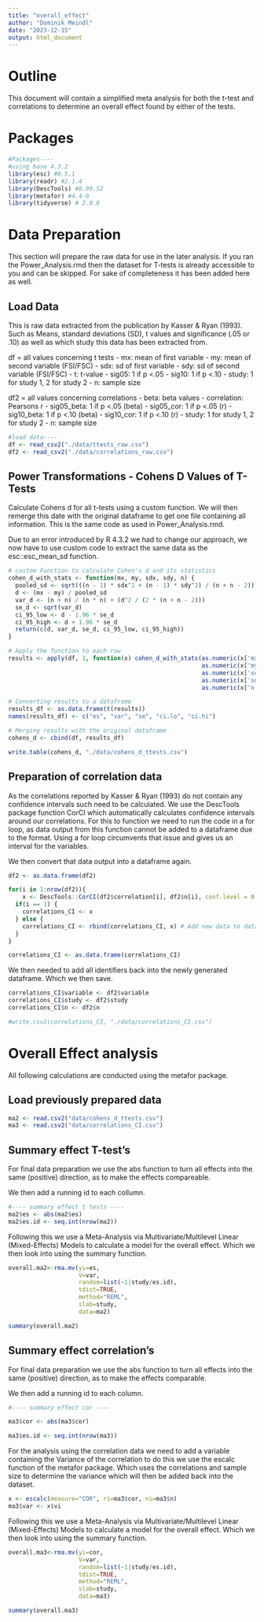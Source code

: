 ```yaml
---
title: "overall_effect"
author: "Dominik Meindl"
date: "2023-12-15"
output: html_document
---
```

# Outline 
This document will contain a simplified meta analysis for both the t-test and correlations to determine an overall effect found by either of the tests.

# Packages
```r
#Packages----
#using base 4.3.2
library(esc) #0.5.1
library(readr) #2.1.4
library(DescTools) #0.99.52
library(metafor) #4.4-0
library(tidyverse) # 2.0.0
```

# Data Preparation
This section will prepare the raw data for use in the later analysis. If you ran the Power_Analysis.rmd then the dataset for T-tests is already accessible to you and can be skipped. For sake of completeness it has been added here as well.

## Load Data
This is raw data extracted from the publication by Kasser & Ryan (1993). Such as Means, standard deviations (SD), t values and significance (.05 or .10) as well as which study this data has been extracted from.

df = all values concerning t tests
- mx: mean of first variable
- my: mean of second variable (FSI/FSC)
- sdx: sd of first variable
- sdy: sd of second variable (FSI/FSC)
- t: t-value
- sig05: 1 if p <.05
- sig10: 1 if p <.10
- study: 1 for study 1, 2 for study 2
- n: sample size

df2 = all values concerning correlations
- beta: beta values
- correlation: Pearsons r
- sig05_beta: 1 if p <.05 (beta)
- sig05_cor: 1 if p <.05 (r)
- sig10_beta: 1 if p <.10 (beta)
- sig10_cor: 1 if p <.10 (r)
- study: 1 for study 1, 2 for study 2
- n: sample size

```r
#load data----
df <- read_csv2("./data/ttests_raw.csv")
df2 <- read_csv2("./data/correlations_raw.csv")
```

## Power Transformations - Cohens D Values of T-Tests
Calculate Cohens d for all t-tests using a custom function.
We will then remerge this date with the original dataframe to get one file containing all information. 
This is the same code as used in Power_Analysis.rmd.

Due to an error introduced by R 4.3.2 we had to change our approach, we now have to use custom code to extract the same data as the esc::esc_mean_sd function.

```r
# custom Function to calculate Cohen's d and its statistics
cohen_d_with_stats <- function(mx, my, sdx, sdy, n) {
  pooled_sd <- sqrt(((n - 1) * sdx^2 + (n - 1) * sdy^2) / (n + n - 2))
  d <- (mx - my) / pooled_sd
  var_d <- (n + n) / (n * n) + (d^2 / (2 * (n + n - 2)))
  se_d <- sqrt(var_d)
  ci_95_low <- d - 1.96 * se_d
  ci_95_high <- d + 1.96 * se_d
  return(c(d, var_d, se_d, ci_95_low, ci_95_high))
}

# Apply the function to each row
results <- apply(df, 1, function(x) cohen_d_with_stats(as.numeric(x['mx']), 
                                                       as.numeric(x['my']), 
                                                       as.numeric(x['sdx']), 
                                                       as.numeric(x['sdy']), 
                                                       as.numeric(x['n'])))

# Converting results to a dataframe
results_df <- as.data.frame(t(results))
names(results_df) <- c("es", "var", "se", "ci.lo", "ci.hi")

# Merging results with the original dataframe
cohens_d <- cbind(df, results_df)

write.table(cohens_d, "./data/cohens_d_ttests.csv")
```

## Preparation of correlation data
As the correlations reported by Kasser & Ryan (1993) do not contain any confidence intervals such need to be calculated.
We use the DescTools package function CorCI which automatically calculates confidence intervals around our correlations.
For this to function we need to run the code in a for loop, as data output from this function cannot be added to a dataframe due to the format. Using a for loop circumvents that issue and gives us an interval for the variables. 

We then convert that data output into a dataframe again.

```r
df2 <- as.data.frame(df2)

for(i in 1:nrow(df2)){
    x <- DescTools::CorCI(df2$correlation[i], df2$n[i], conf.level = 0.95, alternative=c("two.sided"))
  if(i == 1) {
    correlations_CI <- x
  } else {
    correlations_CI <- rbind(correlations_CI, x) # Add new data to dataframe
  }
}

correlations_CI <- as.data.frame(correlations_CI)
```

We then needed to add all identifiers back into the newly generated dataframe.
Which we then save.

```r
correlations_CI$variable <- df2$variable
correlations_CI$study <- df2$study
correlations_CI$n <- df2$n

#write.csv2(correlations_CI, "./data/correlations_CI.csv")
```



# Overall Effect analysis
All following calculations are conducted using the metafor package.

## Load previously prepared data
```r
ma2 <- read.csv2("data/cohens_d_ttests.csv")
ma3 <- read.csv2("data/correlations_CI.csv")
```

## Summary effect T-test's

For final data preparation we use the abs function to turn all effects into the same (positive) direction, as to make the effects compareable.

We then add a running id to each collumn.

```r
#---- summary effect t tests ---- 
ma2$es <- abs(ma2$es)
ma2$es.id <- seq.int(nrow(ma2))
```

Following this we use a Meta-Analysis via Multivariate/Multilevel Linear (Mixed-Effects) Models to calculate a model for the overall effect. Which we then look into using the summary function.

```r
overall.ma2<-rma.mv(yi=es,
                    V=var,
                    random=list(~1|study/es.id),
                    tdist=TRUE,
                    method="REML",
                    slab=study,
                    data=ma2)	

summary(overall.ma2)
```


## Summary effect correlation's

For final data preparation we use the abs function to turn all effects into the same (positive) direction, as to make the effects comparable.

We then add a running id to each column.

```r
#---- summary effect cor ----

ma3$cor <- abs(ma3$cor)

ma3$es.id <- seq.int(nrow(ma3))
```

For the analysis using the correlation data we need to add a variable containing the Variance of the correlation to do this we use the escalc function of the metafor package. Which uses the correlations and sample size to determine the variance which will then be added back into the dataset.

```r
x <- escalc(measure="COR", ri=ma3$cor, ni=ma3$n)
ma3$var <- x$vi
```

Following this we use a Meta-Analysis via Multivariate/Multilevel Linear (Mixed-Effects) Models to calculate a model for the overall effect. Which we then look into using the summary function.

```r
overall.ma3<-rma.mv(yi=cor,
                    V=var,
                    random=list(~1|study/es.id),
                    tdist=TRUE,
                    method="REML",
                    slab=study,
                    data=ma3)	

summary(overall.ma3)

```

